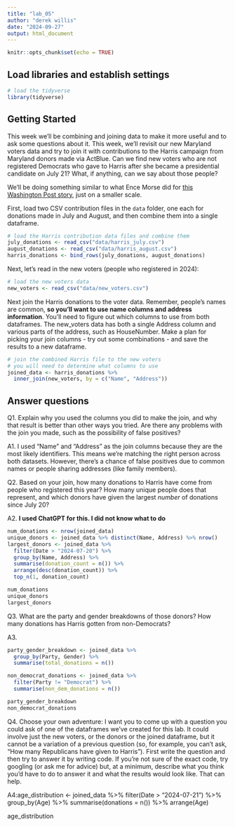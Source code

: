 ```yaml
--- 
title: "lab_05"
author: "derek willis"
date: "2024-09-27"
output: html_document
---
```


```r
knitr::opts_chunk$set(echo = TRUE)
```

## Load libraries and establish settings

```r
# load the tidyverse
library(tidyverse)
```

## Getting Started

This week we'll be combining and joining data to make it more useful and to ask some questions about it. This week, we'll revisit our new Maryland voters data and try to join it with contributions to the Harris campaign from Maryland donors made via ActBlue. Can we find new voters who are not registered Democrats who gave to Harris after she became a presidential candidate on July 21? What, if anything, can we say about those people?

We'll be doing something similar to what Ence Morse did for [this Washington Post story](https://www.washingtonpost.com/politics/2024/09/24/kamala-harris-younger-donors/?pwapi_token=eyJ0eXAiOiJKV1QiLCJhbGciOiJIUzI1NiJ9.eyJyZWFzb24iOiJnaWZ0IiwibmJmIjoxNzI3MzIzMjAwLCJpc3MiOiJzdWJzY3JpcHRpb25zIiwiZXhwIjoxNzI4NzA1NTk5LCJpYXQiOjE3MjczMjMyMDAsImp0aSI6ImIwYWMxNTk4LWMwMDgtNDE5Ny04MjAyLWVmMWNjZWFmYWZiMiIsInVybCI6Imh0dHBzOi8vd3d3Lndhc2hpbmd0b25wb3N0LmNvbS9wb2xpdGljcy8yMDI0LzA5LzI0L2thbWFsYS1oYXJyaXMteW91bmdlci1kb25vcnMvIn0.3-s0tBkMV7Y9DD21CBsKMlaliGlOKT2egCO-UFT735Y), just on a smaller scale.

First, load two CSV contribution files in the `data` folder, one each for donations made in July and August, and then combine them into a single dataframe.

```r
# load the Harris contribution data files and combine them
july_donations <- read_csv("data/harris_july.csv")
august_donations <- read_csv("data/harris_august.csv")
harris_donations <- bind_rows(july_donations, august_donations)
```

Next, let's read in the new voters (people who registered in 2024):

```r
# load the new voters data
new_voters <- read_csv("data/new_voters.csv")
```

Next join the Harris donations to the voter data. Remember, people's names are common, __so you'll want to use name columns and address information__. You'll need to figure out which columns to use from both dataframes. The new_voters data has both a single Address column and various parts of the address, such as HouseNumber. Make a plan for picking your join columns - try out some combinations - and save the results to a new dataframe.

```r
# join the combined Harris file to the new voters
# you will need to determine what columns to use
joined_data <- harris_donations %>%
  inner_join(new_voters, by = c("Name", "Address"))
```

## Answer questions

Q1. Explain why you used the columns you did to make the join, and why that result is better than other ways you tried. Are there any problems with the join you made, such as the possibility of false positives?

A1. I used "Name" and "Address" as the join columns because they are the most likely identifiers. This means we're matching the right person across both datasets. However, there's a chance of false positives due to common names or people sharing addresses (like family members).

Q2. Based on your join, how many donations to Harris have come from people who registered this year? How many unique people does that represent, and which donors have given the largest _number_ of donations since July 20? 

A2. **I used ChatGPT for this. I did not know what to do**

```r
num_donations <- nrow(joined_data)
unique_donors <- joined_data %>% distinct(Name, Address) %>% nrow()
largest_donors <- joined_data %>% 
  filter(Date > "2024-07-20") %>% 
  group_by(Name, Address) %>% 
  summarise(donation_count = n()) %>% 
  arrange(desc(donation_count)) %>% 
  top_n(1, donation_count)

num_donations
unique_donors
largest_donors
```

Q3. What are the party and gender breakdowns of those donors? How many donations has Harris gotten from non-Democrats?

A3. 

```r
party_gender_breakdown <- joined_data %>%
  group_by(Party, Gender) %>%
  summarise(total_donations = n())

non_democrat_donations <- joined_data %>%
  filter(Party != "Democrat") %>%
  summarise(non_dem_donations = n())

party_gender_breakdown
non_democrat_donations
```

Q4. Choose your own adventure: I want you to come up with a question you could ask of one of the dataframes we've created for this lab. It could involve just the new voters, or the donors or the joined dataframe, but it cannot be a variation of a previous question (so, for example, you can't ask, "How many Republicans have given to Harris"). First write the question and then try to answer it by writing code. If you're not sure of the exact code, try googling (or ask me for advice) but, at a minimum, describe what you think you'd have to do to answer it and what the results would look like. That can help.

A4:age_distribution <- joined_data %>%
  filter(Date > "2024-07-21") %>%
  group_by(Age) %>%
  summarise(donations = n()) %>%
  arrange(Age)

age_distribution
